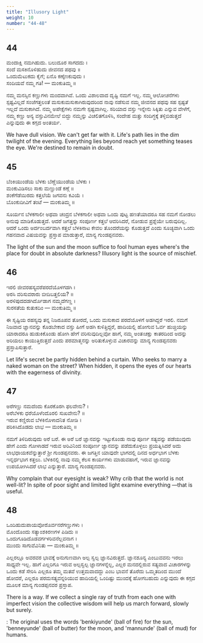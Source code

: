 ```yaml
---
title: "Illusory Light"
weight: 10
number: "44-48"
---
```


## 44

ಮಂದಾಕ್ಷಿ ನಮಗಿಹುದು. ಬಲುದೂರ ಸಾಗದದು ।  
ಸಂದೆ ಮಸಕಿನೊಳಿಹುದು ಜೀವನದ ಪಥವು ॥  
ಒಂದುಮೆಟುಕದು ಕೈಗೆ; ಏನೊ ಕಣ್ಕೆಣಕುವುದು ।  
ಸಂದಿಯವೆ ನಮ್ಮ ಗತಿ! — ಮಂಕುತಿಮ್ಮ ॥

ನಮ್ಮ ಮನಸ್ಸಿನ ಕಣ್ಣುಗಳು ಮಂದವಾಗಿವೆ. ಒಂದು ವಿಶಾಲವಾದ ದೃಷ್ಟಿ ನಮಗೆ ಇಲ್ಲ. ನಮ್ಮ ಆಲೋಚನೆಗಳು ಸ್ಪಷ್ಟವಿಲ್ಲದೆ ಸಂಜೆಗತ್ತಲಂತೆ ಮಸುಕುಮಸುಕಾಗಿರುವುದರಿಂದ ನಾವು ನಡೆಸುವ ನಮ್ಮ ಜೀವನದ ಪಥವು ಸಹ ಸ್ಪಷ್ಟತೆ ಇಲ್ಲದೆ ಮಸುಕಾಗಿದೆ. ನಮ್ಮ ಅಪೇಕ್ಷೆಗಳು ನಮಗೇ ಸ್ಪಷ್ಟವಾಗಿಲ್ಲ. ಸರಿಯಾದ ವಸ್ತು ಇನ್ನೇನು ಸಿಕ್ಕಿತು ಎನ್ನುವ ವೇಳೆಗೆ, ನಮ್ಮ ಕಣ್ಣು ಅನ್ಯ ವಸ್ತುವಿನಮೇಲೆ ಬಿದ್ದು ನಮ್ಮನ್ನು ವಿಚಲಿತಗೊಳಿಸಿ, ಸಂದೇಹ ಮತ್ತು ಸಂದಿಗ್ಧಕ್ಕೆ ತಳ್ಳಿಬಿಡುತ್ತದೆ ಎನ್ನುವುದು ಈ ಕಗ್ಗದ ಅಂತರ್ಯ.

We have dull vision. We can't get far with it. Life's path lies in the dim twilight of the evening. Everything lies beyond reach yet something teases the eye. We're destined to remain in doubt.

## 45

ಬೆಂಕಿಯುಂಡೆಯ ಬೆಳಕು ಬೆಣ್ಣೆಯುಂಡೆಯ ಬೆಳಕು ।  
ಮಂಕುವಿಡಿಸಲು ಸಾಕು ಮಣ್ಣುಂಡೆ ಕಣ್ಗೆ ॥  
ಶಂಕೆಗೆಡೆಯಿರದು ಕತ್ತಲೆಯೆ ಜಗವನು ಕವಿಯೆ ।  
ಬೊಂಕುದೀವಿಗೆ ತಂಟೆ — ಮಂಕುತಿಮ್ಮ ॥

ಸೂರ್ಯನ ಬೆಳಕಗಾಲೀ ಅಥವಾ ಚಂದ್ರನ ಬೆಳಕಗಾಲೀ ಅಥವಾ ಒಂದು ಪುಟ್ಟ ಹಣತೆಯಾದರೂ ಸಹ ನಮಗೆ ನೋಡಲು ಅನುವು ಮಾಡಿಕೊಡುತ್ತದೆ. ಆದರೆ ಜಗತ್ತನ್ನು ಸಂಪೂರ್ಣ ಕತ್ತಲೆ ಆವರಿಸಿದರೆ, ನೋಡುವ ಪ್ರಶ್ನೆಯೇ ಬರುವುದಿಲ್ಲ. ಆದರೆ ಒಂದು ಅರ್ದಂಬರ್ದವಾಗಿ ಕತ್ತಲೆ ಬೆಳಕಿನಾಟ ಕೇವಲ ತೊಂದರೆಯನ್ನು ಕೊಡುತ್ತದೆ ಎಂದು ಸೂಚ್ಯವಾಗಿ ಒಂದು ಗಹನವಾದ ವಿಷಯವನ್ನು ಪ್ರಸ್ತಾಪ ಮಾಡುತ್ತಾರೆ, ಮಾನ್ಯ ಗುಂಡಪ್ಪನವರು.

The light of the sun and the moon suffice to fool human eyes where's the place for doubt in absolute darkness? Illusory light is the source of mischief.

## 46

ಇರಲಿ ಜೀವರಹಸ್ಯವರೆಪರದೆಯೊಳಗಡಗಿ ।  
ಅರಸಿ ವರಿಸುವರಾರು ಬೀದಿಬತ್ತಲಿಯ? ॥  
ಅರಳಿಪುದದಡಗಿರ್ದೊಡಾಗ ನಮ್ಮದೆಗಣ್ಣ ।  
ಸುರಸತೆಯ ಕುತುಕದಿಂ — ಮಂಕುತಿಮ್ಮ ॥

ಈ ಸೃಷ್ಟಿಯ ರಹಸ್ಯವು ತನ್ನ ನಿಜರೂಪವ ತೋರದೆ, ಒಂದು ಮಸುಕಾದ ಪರದೆಯೊಳಗೆ ಅಡಗಿದ್ದರೆ ಇರಲಿ. ನಮಗೆ ನಿಜವಾದ ಜ್ಞಾನವನ್ನು ಕೊಡಬೇಕಾದ ವಸ್ತು ಹೀಗೆ ಅಡಗಿ ಕುಳಿತ್ತಿದ್ದರೆ, ಹಾದಿಯಲ್ಲಿ ಹೋಗುವ ಓರ್ವ ಹುಚ್ಚಿಯನ್ನು ಯಾರಾದರೂ ಹುಡುಕಿಕೊಂಡು ಹೋಗಿ ಹೇಗೆ ವರಿಸುವುದಿಲ್ಲವೋ ಹಾಗೆ, ನಮ್ಮ ಅಂತಃಚಕ್ಷು ಕಾತರದಿಂದ ಅದನ್ನು ಅರಿಯಲು ಕಾಯುತ್ತಿರುತ್ತದೆ ಎಂದು ಪರಮಾತ್ಮನನ್ನು ಅರಿತುಕೊಳ್ಳುವ ವಿಚಾರವನ್ನು ಮಾನ್ಯ ಗುಂಡಪ್ಪನವರು ಪ್ರಸ್ತಾಪಿಸುತ್ತಾರೆ.

Let life's secret be partly hidden behind a curtain. Who seeks to marry a naked woman on the street? When hidden, it opens the eyes of our hearts with the eagerness of divinity.

## 47

ಅರೆಗಣ್ಣು ನಮದೆಂದು ಕೊರಕೊರಗಿ ಫಲವೇನು? ।  
ಅರೆಬೆಳಕು ಧರೆಯೊಳೆಂದೊರಲಿ ಸುಖವೇನು? ॥  
ಇರುವ ಕಣ್ಣಿರುವ ಬೆಳಕಿನೊಳಾದನಿತ ನೋಡಿ ।  
ಪರಿಕಿಸಿದೊಡದು ಲಾಭ — ಮಂಕುತಿಮ್ಮ ॥

ನಮಗೆ ತಿಳಿದಿರುವುದು ಅರೆ ಬರೆ. ಈ ಅರೆ ಬರೆ ಜ್ಞಾನವನ್ನು ಇಟ್ಟುಕೊಂಡು ನಾವು ಪೂರ್ಣ ಸತ್ಯವನ್ನು ಪಡೆಯುವುದು ಹೇಗೆ ಎಂದು ಗೋಳಾಡದೆ ಇರುವ ಅರಿವಿನಿಂದ ಸಂಪೂರ್ಣ ಜ್ಞಾನವನ್ನು ಪಡೆದುಕೊಳ್ಳಲು ಪ್ರಯತ್ನಿಸಿದರೆ ಅದು ಲಾಭಧಾಯಕವೆನ್ನುತ್ತಾರೆ ಶ್ರೀ ಗುಂಡಪ್ಪನವರು. ಈ ಜಗತ್ತಿನ ಯಾವುದೇ ಭಾಗದಲ್ಲಿ ದಿನದ ಅರ್ಧಭಾಗ ಬೆಳಕು ಇನ್ನರ್ಧಭಾಗ ಕತ್ತಲು. ಬೆಳಕಿನಲ್ಲಿ ನಾವು ನಮ್ಮ ಕೆಲಸ ಕಾರ್ಯಗಳು ಮಾಡುವಹಾಗೆ, ಇರುವ ಜ್ಞಾನವನ್ನು ಉಪಯೋಗಿಸಿದರೆ ಲಾಭ ಎನ್ನುತ್ತಾರೆ. ಮಾನ್ಯ ಗುಂಡಪ್ಪನವರು.

Why complain that our eyesight is weak? Why crib that the world is not well-lit? In spite of poor sight and limited light examine everything —that is useful.

## 48

ಒಂದಿಹುದುಪಾಯವೋರೊರ್ವನರೆಗಣ್ಣುಗಳು ।  
ಮೊಂದೊಂದು ಸತ್ಯಾಂಶಕಿರಣಗಳ ಪಿಡಿದು ॥  
ಒಂದುಗೂಡಿದೊಡವರ್ಗಳರಿವನೆಲ್ಲವನಾಗ ।  
ಮುಂದು ಸಾಗುವೆವಿನಿತು — ಮಂಕುತಿಮ್ಮ ॥

ಎಲ್ಲರಲ್ಲೂ ಅವರವರ ಭಾವಕ್ಕೆ ಅನುಗುಣವಾಗಿ ಅಲ್ಪ ಸ್ವಲ್ಪ ಜ್ಞಾನವಿರುತ್ತದೆ. ಜ್ಞಾನಶೂನ್ಯ ಎಂಬುವವನು ಇರಲು ಸಾಧ್ಯವೇ ಇಲ್ಲ. ಹಾಗೆ ಎಲ್ಲರಿಗೂ ಇರುವ ಅಲ್ಪಸ್ವಲ್ಪ ಜ್ಞಾನಗಳನ್ನೆಲ್ಲ, ಎಲ್ಲರ ಮನದಲ್ಲಿರುವ ಸತ್ಯವಾದ ವಿಚಾರಗಳನ್ನು ಒಂದು ಕಡೆ ಸೇರಿಸಿ ಎಲ್ಲರೂ ತಮ್ಮ ಮತವೆ ಉತ್ತಮವಾದದ್ದು ಎಂಬ ಭಾವನೆ ತೊರೆದು ಒಮ್ಮತದಿಂದ ಮುಂದೆ ಹೋದರೆ, ಎಲ್ಲರೂ ಪರಮಸತ್ಯವನ್ನರಿಯುವ ಹಾದಿಯಲ್ಲಿ ಒಂದಿಷ್ಟು ಮುಂದಕ್ಕೆ ಹೋಗಬಹುದು ಎನ್ನುವುದು ಈ ಕಗ್ಗದ ಮೂಲಕ ಮಾನ್ಯ ಗುಂಡಪ್ಪನವರ ಪ್ರಸ್ತಾಪ.

There is a way. If we collect a single ray of truth from each one with imperfect vision the collective wisdom will help us march forward, slowly but surely.

: The original uses the words 'benkiyunde' (ball of fire) for the sun, 'benneyunde' (ball of butter) for the moon, and 'mannunde' (ball of mud) for humans.
